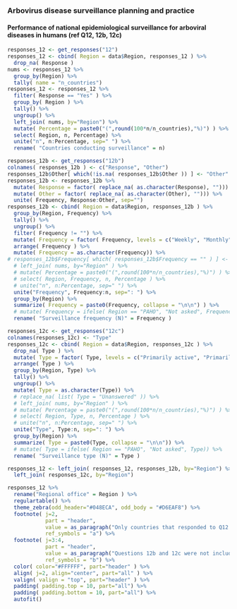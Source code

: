 
### Arbovirus disease surveillance planning and practice

#### Performance of national epidemiological surveillance for arboviral diseases in humans (ref Q12, 12b, 12c)

```r
responses_12 <- get_responses("12") 
responses_12 <- cbind( Region = data$Region, responses_12 ) %>%
  drop_na( Response )
nums <- responses_12 %>%
  group_by(Region) %>%
  tally( name = "n_countries")
responses_12 <- responses_12 %>%
  filter( Response == "Yes" ) %>%
  group_by( Region ) %>%
  tally() %>%
  ungroup() %>%
  left_join( nums, by="Region") %>%
  mutate( Percentage = paste0("(",round(100*n/n_countries),"%)") ) %>%
  select( Region, n, Percentage) %>%
  unite("n", n:Percentage, sep=" ") %>%
  rename( "Countries conducting surveillance" = n) 

responses_12b <- get_responses("12b")
colnames( responses_12b ) <- c("Response", "Other")
responses_12b$Other[ which(!is.na( responses_12b$Other )) ] <- "Other"
responses_12b <- responses_12b %>%
  mutate( Response = factor( replace_na( as.character(Response), ""))) %>%
  mutate( Other = factor( replace_na( as.character(Other), ""))) %>%
  unite( Frequency, Response:Other, sep="") 
responses_12b <- cbind( Region = data$Region, responses_12b ) %>%
  group_by(Region, Frequency) %>% 
  tally() %>%
  ungroup() %>%
  filter( Frequency != "") %>%
  mutate( Frequency = factor( Frequency, levels = c("Weekly", "Monthly", "Ad hoc", "Other"))) %>%
  arrange( Frequency ) %>% 
  mutate( Frequency = as.character(Frequency)) %>%
# responses_12b$Frequency[ which( responses_12b$Frequency == "" ) ] <- "Unanswered"
  # left_join( nums, by="Region" ) %>%
  # mutate( Percentage = paste0("(",round(100*n/n_countries),"%)") ) %>%
  # select( Region, Frequency, n, Percentage ) %>%
  # unite("n", n:Percentage, sep=" ") %>%
  unite("Frequency", Frequency:n, sep=": ") %>%
  group_by(Region) %>% 
  summarize( Frequency = paste0(Frequency, collapse = "\n\n") ) %>%
  # mutate( Frequency = ifelse( Region == "PAHO", "Not asked", Frequency)) %>% 
  rename( "Surveillance frequency (N)" = Frequency )

responses_12c <- get_responses("12c")
colnames(responses_12c) <- "Type"
responses_12c <- cbind( Region = data$Region, responses_12c ) %>%
  drop_na( Type ) %>% 
  mutate( Type = factor( Type, levels = c("Primarily active", "Primarily passive", "Combination of active and passive") )) %>%
  arrange( Type ) %>%
  group_by(Region, Type) %>% 
  tally() %>%
  ungroup() %>% 
  mutate( Type = as.character(Type)) %>%
  # replace_na( list( Type = "Unanswered" )) %>% 
  # left_join( nums, by="Region" ) %>%
  # mutate( Percentage = paste0("(",round(100*n/n_countries),"%)") ) %>%
  # select( Region, Type, n, Percentage ) %>%
  # unite("n", n:Percentage, sep=" ") %>%
  unite("Type", Type:n, sep=": ") %>%
  group_by(Region) %>% 
  summarize( Type = paste0(Type, collapse = "\n\n")) %>% 
  # mutate( Type = ifelse( Region == "PAHO", "Not asked", Type)) %>% 
  rename( "Surveillance type (N)" = Type )

responses_12 <- left_join( responses_12, responses_12b, by="Region") %>%
  left_join( responses_12c, by="Region")

responses_12 %>% 
  rename("Regional office" = Region ) %>%
  regulartable() %>% 
  theme_zebra(odd_header="#048ECA", odd_body = "#D6EAF8") %>% 
  footnote( j=2, 
            part = "header", 
            value = as_paragraph("Only countries that responded to Q12 are included in the denominator when calculating these percentages."),
            ref_symbols = "a") %>%
  footnote( j=3:4, 
            part = "header", 
            value = as_paragraph("Questions 12b and 12c were not included in the dataset shared with AMRO for completion. Please see the Arbovirus Survey Overview for more information."),
            ref_symbols = "b") %>%
  color( color="#FFFFFF", part="header" ) %>% 
  align( j=2, align="center", part="all" ) %>%
  valign( valign = "top", part="header" ) %>%
  padding( padding.top = 10, part="all") %>%
  padding( padding.bottom = 10, part="all") %>%
  autofit()

```

